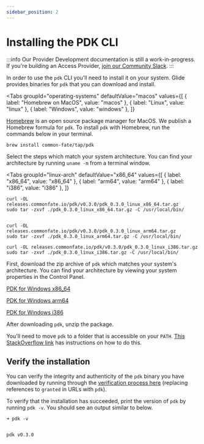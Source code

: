 ```yaml
---
sidebar_position: 2
---
```



# Installing the PDK CLI

:::info
Our Provider Development documentation is still a work-in-progress. If you're building an Access Provider, [join our Community Slack](https://join.slack.com/t/commonfatecommunity/shared_invite/zt-q4m96ypu-_gYlRWD3k5rIsaSsqP7QMg).
:::

In order to use the `pdk` CLI you'll need to install it on your system. Glide provides binaries for `pdk` that you can download and install.

<Tabs
  groupId="operating-systems"
  defaultValue="macos"
  values={[
	  { label: "Homebrew on MacOS", value: "macos" },
	  { label: "Linux", value: "linux" },
	  { label: "Windows", value: "windows" },
	  ]}
>
<TabItem value="macos">

[Homebrew](https://brew.sh/) is an open source package manager for MacOS. We publish a Homebrew formula for `pdk`. To install `pdk` with Homebrew, run the commands below in your terminal.

```
brew install common-fate/tap/pdk
```

</TabItem>
<TabItem value="linux">

Select the steps which match your system architecture. You can find your architecture by running `uname -m` from a terminal window.

<Tabs
groupId="linux-arch"
defaultValue="x86_64"
values={[
{ label: "x86_64", value: "x86_64" },
{ label: "arm64", value: "arm64" },
{ label: "i386", value: "i386" },
]}
>

<TabItem value="x86_64">

```
curl -OL releases.commonfate.io/pdk/v0.3.0/pdk_0.3.0_linux_x86_64.tar.gz
sudo tar -zxvf ./pdk_0.3.0_linux_x86_64.tar.gz -C /usr/local/bin/

```

</TabItem>
<TabItem value="arm64">

```

curl -OL releases.commonfate.io/pdk/v0.3.0/pdk_0.3.0_linux_arm64.tar.gz
sudo tar -zxvf ./pdk_0.3.0_linux_arm64.tar.gz -C /usr/local/bin/

```

</TabItem>
<TabItem value="i386">

```
curl -OL releases.commonfate.io/pdk/v0.3.0/pdk_0.3.0_linux_i386.tar.gz
sudo tar -zxvf ./pdk_0.3.0_linux_i386.tar.gz -C /usr/local/bin/

```

</TabItem>
</Tabs>

</TabItem>

<TabItem value="windows">

First, download the zip archive of `pdk` which matches your system's architecture. You can find your architecture by viewing your system properties in the Control Panel.

[PDK for Windows x86_64](https://releases.commonfate.io/pdk/v0.3.0/pdk_0.3.0_windows_x86_64.zip)

[PDK for Windows arm64](https://releases.commonfate.io/pdk/v0.3.0/pdk_0.3.0_windows_arm64.zip)

[PDK for Windows i386](https://releases.commonfate.io/pdk/v0.3.0/pdk_0.3.0_windows_i386.zip)

After downloading `pdk`, unzip the package.

You'll need to move `pdk` to a folder that is accessible on your `PATH`. [This StackOverflow link](https://stackoverflow.com/questions/1618280/where-can-i-set-path-to-make-exe-on-windows) has instructions on how to do this.

</TabItem>

</Tabs>

## Verify the installation

You can verify the integrity and authenticity of the `pdk` binary you have downloaded by running through the [verification process here](/granted/security#release-verification) (replacing references to `granted` in URLs with `pdk`).

To verify that the installation has succeeded, print the version of `pdk` by running `pdk -v`. You should see an output similar to below.

```
➜ pdk -v


pdk v0.3.0

```
